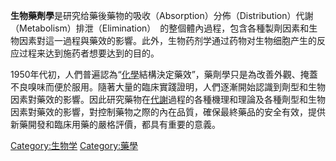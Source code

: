 '''生物藥劑學'''是研究给藥後藥物的吸收（Absorption）分佈（Distribution）代謝（Metabolism）排泄（Elimination）　的整個體內過程，包含各種製劑因素和生物因素對這一過程與藥效的影響。此外，生物药剂学通过药物对生物细胞产生的反应过程来达到施药者想要达到的目的。

1950年代初，人們普遍認為“[[化學|化學]]結構決定藥效”，藥劑學只是為改善外觀、掩蓋不良嗅味而便於服用。隨著大量的臨床實踐證明，人們逐漸開始認識到劑型和生物因素對藥效的影響。因此研究藥物在[[代謝|代謝]]過程的各種機理和理論及各種劑型和生物因素對藥效的影響，對控制藥物之際的內在品質，確保最終藥品的安全有效，提供新藥開發和臨床用藥的嚴格評價，都具有重要的意義。
[[Category:生物学|Category:生物学]]
[[Category:藥學|Category:藥學]]